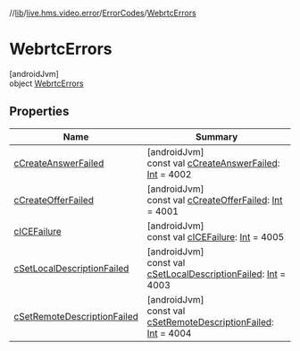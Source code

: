 //[lib](../../../../index)/[live.hms.video.error](../../index)/[ErrorCodes](../index)/[WebrtcErrors](index)

# WebrtcErrors

[androidJvm]\
object [WebrtcErrors](index)

## Properties

| Name                                                           | Summary                                                                                                                                                                       |
| -------------------------------------------------------------- | ----------------------------------------------------------------------------------------------------------------------------------------------------------------------------- |
| [cCreateAnswerFailed](c-create-answer-failed)                  | [androidJvm]<br />const val [cCreateAnswerFailed](c-create-answer-failed): [Int](https://kotlinlang.org/api/latest/jvm/stdlib/kotlin/-int/index.html) = 4002                  |
| [cCreateOfferFailed](c-create-offer-failed)                    | [androidJvm]<br />const val [cCreateOfferFailed](c-create-offer-failed): [Int](https://kotlinlang.org/api/latest/jvm/stdlib/kotlin/-int/index.html) = 4001                    |
| [cICEFailure](c-i-c-e-failure)                                 | [androidJvm]<br />const val [cICEFailure](c-i-c-e-failure): [Int](https://kotlinlang.org/api/latest/jvm/stdlib/kotlin/-int/index.html) = 4005                                 |
| [cSetLocalDescriptionFailed](c-set-local-description-failed)   | [androidJvm]<br />const val [cSetLocalDescriptionFailed](c-set-local-description-failed): [Int](https://kotlinlang.org/api/latest/jvm/stdlib/kotlin/-int/index.html) = 4003   |
| [cSetRemoteDescriptionFailed](c-set-remote-description-failed) | [androidJvm]<br />const val [cSetRemoteDescriptionFailed](c-set-remote-description-failed): [Int](https://kotlinlang.org/api/latest/jvm/stdlib/kotlin/-int/index.html) = 4004 |

